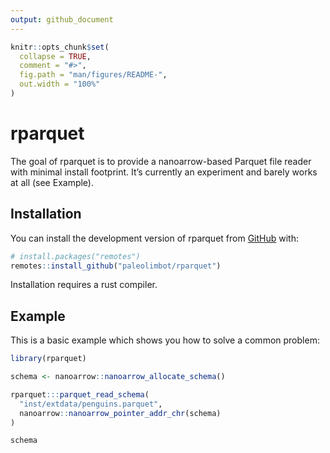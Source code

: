 ```yaml
---
output: github_document
---
```


<!-- README.md is generated from README.Rmd. Please edit that file -->

```r
knitr::opts_chunk$set(
  collapse = TRUE,
  comment = "#>",
  fig.path = "man/figures/README-",
  out.width = "100%"
)
```

# rparquet

<!-- badges: start -->
<!-- badges: end -->

The goal of rparquet is to provide a nanoarrow-based Parquet file reader with minimal install footprint. It's currently an experiment and barely works at all (see Example).

## Installation

You can install the development version of rparquet from [GitHub](https://github.com/) with:

``` r
# install.packages("remotes")
remotes::install_github("paleolimbot/rparquet")
```

Installation requires a rust compiler.

## Example

This is a basic example which shows you how to solve a common problem:

```r
library(rparquet)

schema <- nanoarrow::nanoarrow_allocate_schema()

rparquet:::parquet_read_schema(
  "inst/extdata/penguins.parquet",
  nanoarrow::nanoarrow_pointer_addr_chr(schema)
)

schema
```
